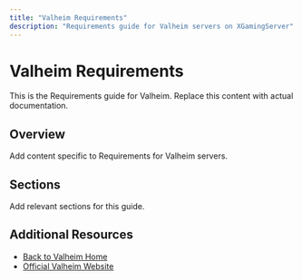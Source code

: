 ```yaml
---
title: "Valheim Requirements"
description: "Requirements guide for Valheim servers on XGamingServer"
---
```


# Valheim Requirements

This is the Requirements guide for Valheim. Replace this content with actual documentation.

## Overview

Add content specific to Requirements for Valheim servers.

## Sections

Add relevant sections for this guide.

## Additional Resources

- [Back to Valheim Home](./index)
- [Official Valheim Website](https://example.com)
